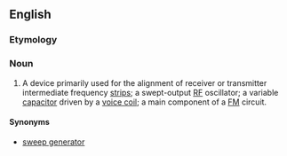 ==English==
{{wikipedia}}

===Etymology===
{{blend|wobble|oscillator|lang=en}}

===Noun===
{{en-noun}}

# {{label|en|electronics}} A device primarily used for the alignment of receiver or transmitter intermediate frequency [[strip]]s; a swept-output [[RF]] oscillator; a variable [[capacitor]] driven by a [[voice coil]]; a main component of a [[FM]] circuit.

====Synonyms====
* [[sweep generator]]